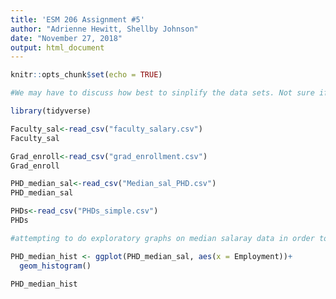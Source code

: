```yaml
---
title: 'ESM 206 Assignment #5'
author: "Adrienne Hewitt, Shellby Johnson"
date: "November 27, 2018"
output: html_document
---
```


```r
knitr::opts_chunk$set(echo = TRUE)
```

```r

#We may have to discuss how best to sinplify the data sets. Not sure if the alterations that I made are sufficient. 

library(tidyverse)

Faculty_sal<-read_csv("faculty_salary.csv")
Faculty_sal

Grad_enroll<-read_csv("grad_enrollment.csv")
Grad_enroll

PHD_median_sal<-read_csv("Median_sal_PHD.csv")
PHD_median_sal

PHDs<-read_csv("PHDs_simple.csv")
PHDs

```

```r
#attempting to do exploratory graphs on median salaray data in order to determine normality....yeaaa, not sure how to get it to plot; will ask Allison or someone after lab

PHD_median_hist <- ggplot(PHD_median_sal, aes(x = Employment))+
  geom_histogram()

PHD_median_hist

```

